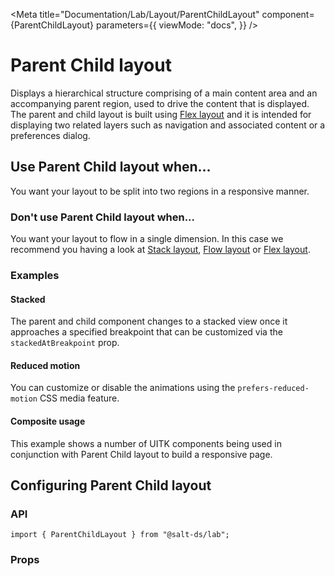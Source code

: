 
<Meta
  title="Documentation/Lab/Layout/ParentChildLayout"
  component={ParentChildLayout}
  parameters={{
    viewMode: "docs",
  }}
/>

# Parent Child layout

Displays a hierarchical structure comprising of a main content area and an accompanying parent region, used to drive the content that is displayed.
The parent and child layout is built using [Flex layout](?path=/docs/documentation-core-layout-flexlayout--page) and it is intended for displaying two related layers such as navigation and associated content or a preferences dialog.

<Canvas>
  <Story id="lab-layout-parentchildlayout--default-parent-child-layout" />

## Use Parent Child layout when...

You want your layout to be split into two regions in a responsive manner.

### Don't use Parent Child layout when...

You want your layout to flow in a single dimension. In this case we recommend you having a look at [Stack layout](?path=/docs/documentation-core-layout-stacklayout--page), [Flow layout](?path=/docs/documentation-core-layout-flowlayout--page) or [Flex layout](?path=/docs/documentation-core-layout-flexlayout--page).

### Examples

#### Stacked

The parent and child component changes to a stacked view once it approaches a specified breakpoint that can be customized via the `stackedAtBreakpoint` prop.

<Canvas>
  <Story id="lab-layout-parentchildlayout--toolkit-parent-child-layout-stacked" />
</Canvas>

#### Reduced motion

You can customize or disable the animations using the `prefers-reduced-motion` CSS media feature.

<Canvas>
  <Story id="lab-layout-parentchildlayout--toolkit-parent-child-layout-reduced-motion" />
</Canvas>

#### Composite usage

This example shows a number of UITK components being used in conjunction with Parent Child layout to build a responsive page.

<Canvas>
  <Story id="lab-layout-parentchildlayout--parent-child-layout-composite" />
</Canvas>

## Configuring Parent Child layout

### API

```
import { ParentChildLayout } from "@salt-ds/lab";
```

### Props

<ArgsTable of={ParentChildLayout} />

<HelpAndSupport />
